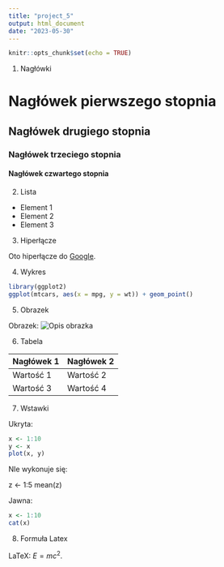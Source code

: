 ```yaml
---
title: "project_5"
output: html_document
date: "2023-05-30"
---
```


```r
knitr::opts_chunk$set(echo = TRUE)
```
1. Nagłówki

# Nagłówek pierwszego stopnia

## Nagłówek drugiego stopnia

### Nagłówek trzeciego stopnia

#### Nagłówek czwartego stopnia

2. Lista
- Element 1
- Element 2
- Element 3

3. Hiperłącze

Oto hiperłącze do [Google](https://www.google.com).

4. Wykres

```r
library(ggplot2)
ggplot(mtcars, aes(x = mpg, y = wt)) + geom_point()
```
5. Obrazek

Obrazek:
![Opis obrazka](image.png)

6. Tabela



| Nagłówek 1 | Nagłówek 2 |
|------------|------------|
| Wartość 1  | Wartość 2  |
| Wartość 3  | Wartość 4  |


7. Wstawki

Ukryta:

```r
x <- 1:10
y <- x
plot(x, y)
```

NIe wykonuje się:

z <- 1:5
mean(z)

Jawna:

```r
x <- 1:10
cat(x)
```

8. Formuła Latex

LaTeX: $E = mc^2$.

